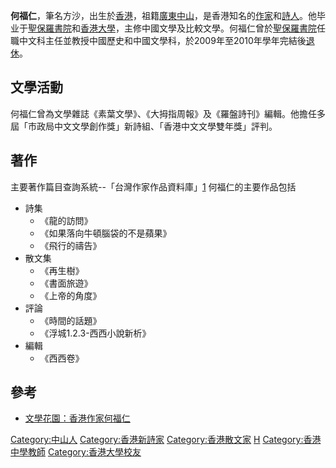 '''何福仁'''，筆名方沙，出生於[[香港|香港]]，祖籍[[廣東|廣東]][[中山市|中山]]，是香港知名的[[作家|作家]]和[[詩人|詩人]]。他毕业于[[聖保羅書院|聖保羅書院]]和[[香港大學|香港大學]]，主修中國文學及比較文學。何福仁曾於[[聖保羅書院|聖保羅書院]]任職中文科主任並教授中國歷史和中國文學科，於2009年至2010年學年完結後[[退休|退休]]。

== 文學活動 ==
何福仁曾為文學雜誌《素葉文學》、《大拇指周報》及《羅盤詩刊》編輯。他擔任多屆「市政局中文文學創作獎」新詩組、「香港中文文學雙年獎」評判。

== 著作 ==
主要著作篇目查詢系統--「台灣作家作品資料庫」[http://163.22.7.6/literature_tw]{{Wayback|url=http://163.22.7.6/literature_tw |date=20080914222815 }}
何福仁的主要作品包括
*詩集
**《龍的訪問》
**《如果落向牛頓腦袋的不是蘋果》
**《飛行的禱告》
*散文集
**《再生樹》
**《書面旅遊》
**《上帝的角度》
*評論
**《時間的話題》
**《浮城1.2.3-西西小說新析》
*編輯
**《西西卷》
==參考==
* [http://programme.rthk.hk/channel/radio/programme.php?name=pth/wenxuehuayuan&p=4991&e=169938&d=2011-12-17&m=episode 文學花園：香港作家何福仁 ] {{Wayback|url=http://programme.rthk.hk/channel/radio/programme.php?name=pth%2Fwenxuehuayuan&p=4991&e=169938&d=2011-12-17&m=episode |date=20160304195142 }}
{{HK-bio-stub}}
[[Category:中山人|Category:中山人]]
[[Category:香港新詩家|Category:香港新詩家]]
[[Category:香港散文家|Category:香港散文家]]
[[Category:聖保羅書院校友|H]]
[[Category:香港中學教師|Category:香港中學教師]]
[[Category:香港大學校友|Category:香港大學校友]]